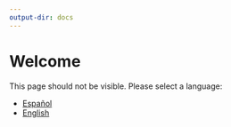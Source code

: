 ```yaml
---
output-dir: docs
---
```


# Welcome {.unnumbered}

This page should not be visible. Please select a language:

- [Español](es/)
- [English](en/)
